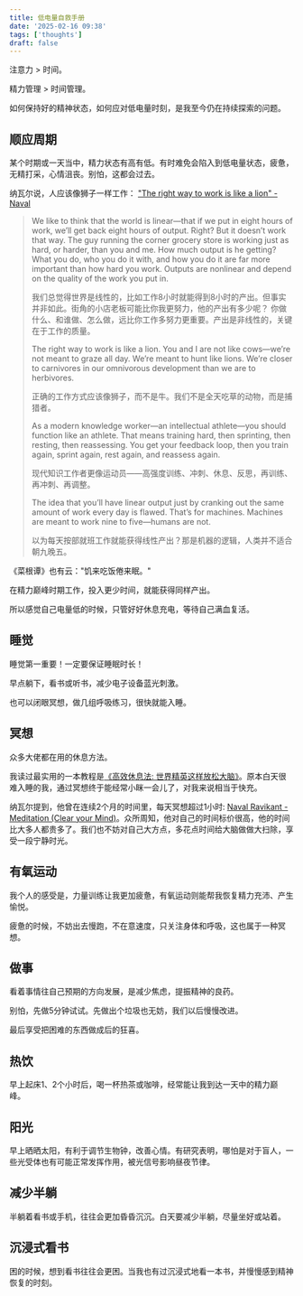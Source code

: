 ```yaml
---
title: 低电量自救手册
date: '2025-02-16 09:38'
tags: ['thoughts']
draft: false
---
```


注意力 > 时间。

精力管理 > 时间管理。

如何保持好的精神状态，如何应对低电量时刻，是我至今仍在持续探索的问题。

## 顺应周期

某个时期或一天当中，精力状态有高有低。有时难免会陷入到低电量状态，疲惫，无精打采，心情沮丧。别怕，这都会过去。

纳瓦尔说，人应该像狮子一样工作：
["The right way to work is like a lion" - Naval](https://www.youtube.com/watch?v=aLhF01_nJ9Q)

> We like to think that the world is linear—that if we put in eight hours of work, we’ll get back eight hours of output. Right? But it doesn’t work that way. The guy running the corner grocery store is working just as hard, or harder, than you and me. How much output is he getting? What you do, who you do it with, and how you do it are far more important than how hard you work. Outputs are nonlinear and depend on the quality of the work you put in.
>
> 我们总觉得世界是线性的，比如工作8小时就能得到8小时的产出。但事实并非如此。街角的小店老板可能比你我更努力，他的产出有多少呢？ 你做什么、和谁做、怎么做，远比你工作多努力更重要。产出是非线性的，关键在于工作的质量。
>
> The right way to work is like a lion. You and I are not like cows—we’re not meant to graze all day. We’re meant to hunt like lions. We’re closer to carnivores in our omnivorous development than we are to herbivores.
>
> 正确的工作方式应该像狮子，而不是牛。我们不是全天吃草的动物，而是捕猎者。
>
> As a modern knowledge worker—an intellectual athlete—you should function like an athlete. That means training hard, then sprinting, then resting, then reassessing. You get your feedback loop, then you train again, sprint again, rest again, and reassess again.
>
> 现代知识工作者更像运动员——高强度训练、冲刺、休息、反思，再训练、再冲刺、再调整。
>
> The idea that you’ll have linear output just by cranking out the same amount of work every day is flawed. That’s for machines. Machines are meant to work nine to five—humans are not.
>
> 以为每天按部就班工作就能获得线性产出？那是机器的逻辑，人类并不适合朝九晚五。

《菜根谭》也有云："饥来吃饭倦来眠。"

在精力巅峰时期工作，投入更少时间，就能获得同样产出。

所以感觉自己电量低的时候，只管好好休息充电，等待自己满血复活。

## 睡觉

睡觉第一重要！一定要保证睡眠时长！

早点躺下，看书或听书，减少电子设备蓝光刺激。

也可以闭眼冥想，做几组呼吸练习，很快就能入睡。

## 冥想

众多大佬都在用的休息方法。

我读过最实用的一本教程是[《高效休息法: 世界精英这样放松大脑》](https://book.douban.com/subject/33440045/)。原本白天很难入睡的我，通过冥想终于能经常小眯一会儿了，对我来说相当于快充。

纳瓦尔提到，他曾在连续2个月的时间里，每天冥想超过1小时: [Naval Ravikant - Meditation (Clear your Mind)](https://www.youtube.com/watch?v=lpVLCxHQHKY)。众所周知，他对自己的时间标价很高，他的时间比大多人都贵多了。我们也不妨对自己大方点，多花点时间给大脑做做大扫除，享受一段宁静时光。

## 有氧运动

我个人的感受是，力量训练让我更加疲惫，有氧运动则能帮我恢复精力充沛、产生愉悦。

疲惫的时候，不妨出去慢跑，不在意速度，只关注身体和呼吸，这也属于一种冥想。

## 做事

看着事情往自己预期的方向发展，是减少焦虑，提振精神的良药。

别怕，先做5分钟试试。先做出个垃圾也无妨，我们以后慢慢改进。

最后享受把困难的东西做成后的狂喜。

## 热饮

早上起床1、2个小时后，喝一杯热茶或咖啡，经常能让我到达一天中的精力巅峰。

## 阳光

早上晒晒太阳，有利于调节生物钟，改善心情。有研究表明，哪怕是对于盲人，一些光受体也有可能正常发挥作用，被光信号影响昼夜节律。

## 减少半躺

半躺着看书或手机，往往会更加昏昏沉沉。白天要减少半躺，尽量坐好或站着。

## 沉浸式看书

困的时候，想到看书往往会更困。当我也有过沉浸式地看一本书，并慢慢感到精神恢复的时刻。
